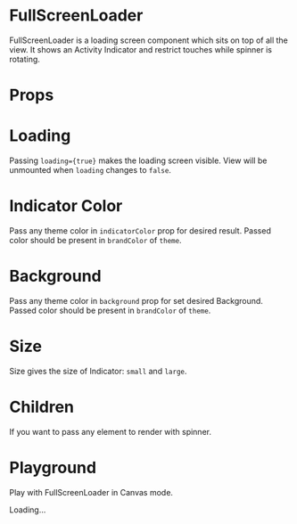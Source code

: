 
<Meta title="Design System|FullScreenLoader" component={FullScreenLoader} />

# FullScreenLoader
FullScreenLoader is a loading screen component which sits on top of all the view. It shows an Activity Indicator and restrict touches while spinner is rotating.

# Props

<Props of={FullScreenLoader} />

# Loading

Passing `loading={true}` makes the loading screen visible. View will be unmounted when `loading` changes to `false`.

# Indicator Color

Pass any theme color in `indicatorColor` prop for desired result. Passed color should be present in `brandColor` of `theme`.

# Background

Pass any theme color in `background` prop for set desired Background. Passed color should be present in `brandColor` of `theme`.

# Size
Size gives the size of Indicator: `small` and `large`.

# Children
If you want to pass any element to render with spinner.

# Playground
Play with FullScreenLoader in Canvas mode.

<Preview>
  <Story name="playground" parameters={{ decorators: [withKnobs] }}>
    <View style={{ height: 480, width: 270}}>
      <FullScreenLoader 
        loading={boolean('loading', true)}
        size={select('size', ['small', 'large'])}
        background={select('background', ['primary', 'secondary', 'tertiary', 'disabled', 'semitransparent'], 'semitransparent')}
        indicatorColor={color('indicatorColor', '#1e88e5')}
      >
      <Text>Loading...</Text>
      </FullScreenLoader>
    </View>
  </Story>
</Preview>